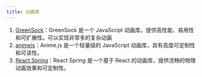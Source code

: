 ```yaml
---
title: 动画库
---
```


1. [GreenSock](https://greensock.com/)：GreenSock 是一个 JavaScript 动画库，提供高性能、易用性和可扩展性。可以实现非常多的复杂动画
2. [animejs](https://animejs.com/)：Anime.js 是一个轻量级的 JavaScript 动画库，具有高度可定制性和可读性。
3. [React Spring](https://www.react-spring.dev/)：React Spring 是一个基于 React 的动画库，提供流畅的物理动画效果和可定制性。
